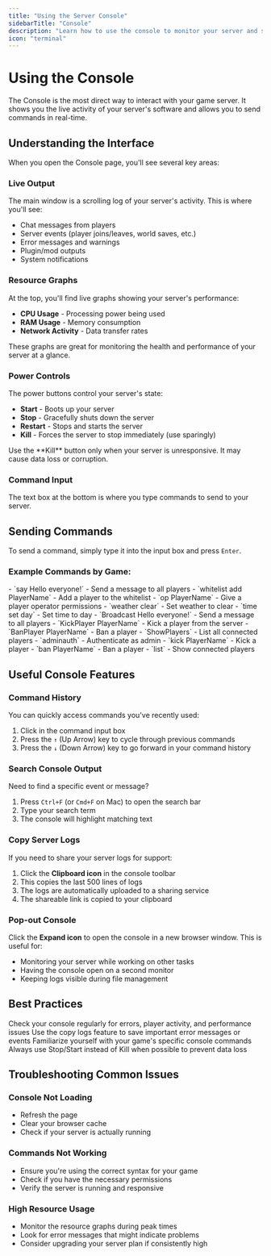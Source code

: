 ```yaml
---
title: "Using the Server Console"
sidebarTitle: "Console"
description: "Learn how to use the console to monitor your server and send commands in real-time"
icon: "terminal"
---
```


# Using the Console

The Console is the most direct way to interact with your game server. It shows you the live activity of your server's software and allows you to send commands in real-time.

## Understanding the Interface

When you open the Console page, you'll see several key areas:

### Live Output
The main window is a scrolling log of your server's activity. This is where you'll see:
- Chat messages from players
- Server events (player joins/leaves, world saves, etc.)
- Error messages and warnings
- Plugin/mod outputs
- System notifications

### Resource Graphs
At the top, you'll find live graphs showing your server's performance:
- **CPU Usage** - Processing power being used
- **RAM Usage** - Memory consumption
- **Network Activity** - Data transfer rates

These graphs are great for monitoring the health and performance of your server at a glance.

### Power Controls
The power buttons control your server's state:
- **Start** - Boots up your server
- **Stop** - Gracefully shuts down the server
- **Restart** - Stops and starts the server
- **Kill** - Forces the server to stop immediately (use sparingly)

<Warning>
Use the **Kill** button only when your server is unresponsive. It may cause data loss or corruption.
</Warning>

### Command Input
The text box at the bottom is where you type commands to send to your server.

## Sending Commands

To send a command, simply type it into the input box and press `Enter`.

### Example Commands by Game:

<AccordionGroup>
  <Accordion title="Minecraft Commands">
    - `say Hello everyone!` - Send a message to all players
    - `whitelist add PlayerName` - Add a player to the whitelist
    - `op PlayerName` - Give a player operator permissions
    - `weather clear` - Set weather to clear
    - `time set day` - Set time to day
  </Accordion>
  
  <Accordion title="Palworld Commands">
    - `Broadcast Hello everyone!` - Send a message to all players
    - `KickPlayer PlayerName` - Kick a player from the server
    - `BanPlayer PlayerName` - Ban a player
    - `ShowPlayers` - List all connected players
  </Accordion>
  
  <Accordion title="V Rising Commands">
    - `adminauth` - Authenticate as admin
    - `kick PlayerName` - Kick a player
    - `ban PlayerName` - Ban a player
    - `list` - Show connected players
  </Accordion>
</AccordionGroup>

## Useful Console Features

### Command History
You can quickly access commands you've recently used:
1. Click in the command input box
2. Press the `↑` (Up Arrow) key to cycle through previous commands
3. Press the `↓` (Down Arrow) key to go forward in your command history

### Search Console Output
Need to find a specific event or message?
1. Press `Ctrl+F` (or `Cmd+F` on Mac) to open the search bar
2. Type your search term
3. The console will highlight matching text

### Copy Server Logs
If you need to share your server logs for support:
1. Click the **Clipboard icon** in the console toolbar
2. This copies the last 500 lines of logs
3. The logs are automatically uploaded to a sharing service
4. The shareable link is copied to your clipboard

### Pop-out Console
Click the **Expand icon** to open the console in a new browser window. This is useful for:
- Monitoring your server while working on other tasks
- Having the console open on a second monitor
- Keeping logs visible during file management

## Best Practices

<CardGroup cols={2}>
  <Card title="Monitor Regularly" icon="eye">
    Check your console regularly for errors, player activity, and performance issues
  </Card>
  
  <Card title="Save Important Logs" icon="bookmark">
    Use the copy logs feature to save important error messages or events
  </Card>
  
  <Card title="Learn Game Commands" icon="graduation-cap">
    Familiarize yourself with your game's specific console commands
  </Card>
  
  <Card title="Use Graceful Restarts" icon="refresh">
    Always use Stop/Start instead of Kill when possible to prevent data loss
  </Card>
</CardGroup>

## Troubleshooting Common Issues

### Console Not Loading
- Refresh the page
- Clear your browser cache
- Check if your server is actually running

### Commands Not Working
- Ensure you're using the correct syntax for your game
- Check if you have the necessary permissions
- Verify the server is running and responsive

### High Resource Usage
- Monitor the resource graphs during peak times
- Look for error messages that might indicate problems
- Consider upgrading your server plan if consistently high